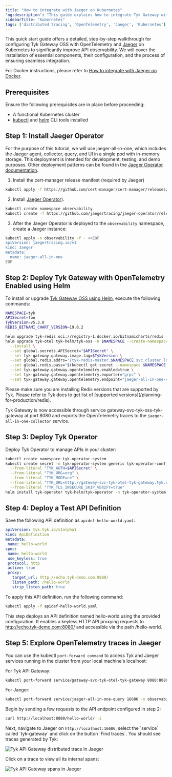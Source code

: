 ```yaml
---
title: "How to integrate with Jaeger on Kubernetes"
'og:description': "This guide explains how to integrate Tyk Gateway with OpenTelemetry and Jager on Kubernetes to enhance API Observability"
sidebarTitle: "Kubernetes"
tags: ['distributed tracing', 'OpenTelemetry', 'Jaeger', 'Kubernetes']
---
```


This quick start guide offers a detailed, step-by-step walkthrough for configuring Tyk Gateway OSS with OpenTelemetry and [Jaeger](https://www.jaegertracing.io/) on Kubernetes to significantly improve API observability. We will cover the installation of essential components, their configuration, and the process of ensuring seamless integration.

For Docker instructions, please refer to [How to integrate with Jaeger on Docker](/otel_jaeger).


## Prerequisites

Ensure the following prerequisites are in place before proceeding:

- A functional Kubernetes cluster
- [kubectl](https://kubernetes.io/docs/tasks/tools/#kubectl) and [helm](https://helm.sh/docs/intro/install/) CLI tools installed

## Step 1: Install Jaeger Operator

For the purpose of this tutorial, we will use jaeger-all-in-one, which includes the Jaeger agent, collector, query, and UI in a single pod with in-memory storage. This deployment is intended for development, testing, and demo purposes. Other deployment patterns can be found in the [Jaeger Operator documentation](https://www.jaegertracing.io/docs/1.51/operator/#deployment-strategies).


1. Install the cert-manager release manifest (required by Jaeger)

```bash
kubectl apply -f https://github.com/cert-manager/cert-manager/releases/download/v1.13.2/cert-manager.yaml
```

2. Install [Jaeger Operator](https://www.jaegertracing.io/docs/latest/operator/)).

```bash
kubectl create namespace observability
kubectl create -f https://github.com/jaegertracing/jaeger-operator/releases/download/v1.51.0/jaeger-operator.yaml -n observability

```

3. After the Jaeger Operator is deployed to the `observability` namespace, create a Jaeger instance:

```bash
kubectl apply -n observability -f - <<EOF
apiVersion: jaegertracing.io/v1
kind: Jaeger
metadata:
  name: jaeger-all-in-one
EOF
```


## Step 2: Deploy Tyk Gateway with OpenTelemetry Enabled using Helm

To install or upgrade [Tyk Gateway OSS using Helm](https://github.com/TykTechnologies/tyk-charts/tree/main/tyk-oss), execute the following commands:

```bash
NAMESPACE=tyk
APISecret=foo
TykVersion=v5.3.0
REDIS_BITNAMI_CHART_VERSION=19.0.2

helm upgrade tyk-redis oci://registry-1.docker.io/bitnamicharts/redis -n $NAMESPACE --create-namespace --install --version $REDIS_BITNAMI_CHART_VERSION
helm upgrade tyk-otel tyk-helm/tyk-oss -n $NAMESPACE --create-namespace \
  --install \
  --set global.secrets.APISecret="$APISecret" \
  --set tyk-gateway.gateway.image.tag=$TykVersion \
  --set global.redis.addrs="{tyk-redis-master.$NAMESPACE.svc.cluster.local:6379}" \
  --set global.redis.pass="$(kubectl get secret --namespace $NAMESPACE tyk-redis -o jsonpath='{.data.redis-password}' | base64 -d)" \
  --set tyk-gateway.gateway.opentelemetry.enabled=true \
  --set tyk-gateway.gateway.opentelemetry.exporter="grpc" \
  --set tyk-gateway.gateway.opentelemetry.endpoint="jaeger-all-in-one-collector.observability.svc:4317"
```


<Note>
Please make sure you are installing Redis versions that are supported by Tyk. Please refer to Tyk docs to get list of [supported versions](/planning-for-production/redis).
</Note>



Tyk Gateway is now accessible through service gateway-svc-tyk-oss-tyk-gateway at port 8080 and exports the OpenTelemetry traces to the `jaeger-all-in-one-collector` service.

## Step 3: Deploy Tyk Operator

Deploy Tyk Operator to manage APIs in your cluster:

```bash
kubectl create namespace tyk-operator-system
kubectl create secret -n tyk-operator-system generic tyk-operator-conf \
  --from-literal "TYK_AUTH=$APISecret" \
  --from-literal "TYK_ORG=org" \
  --from-literal "TYK_MODE=ce" \
  --from-literal "TYK_URL=http://gateway-svc-tyk-otel-tyk-gateway.tyk.svc:8080" \
  --from-literal "TYK_TLS_INSECURE_SKIP_VERIFY=true"
helm install tyk-operator tyk-helm/tyk-operator -n tyk-operator-system

```

## Step 4: Deploy a Test API Definition

Save the following API definition as `apidef-hello-world.yaml`:

```yaml
apiVersion: tyk.tyk.io/v1alpha1
kind: ApiDefinition
metadata:
 name: hello-world
spec:
 name: hello-world
 use_keyless: true
 protocol: http
 active: true
 proxy:
   target_url: http://echo.tyk-demo.com:8080/
   listen_path: /hello-world
   strip_listen_path: true
```

To apply this API definition, run the following command:

```bash
kubectl apply -f apidef-hello-world.yaml 
```

This step deploys an API definition named hello-world using the provided configuration. It enables a keyless HTTP API proxying requests to http://echo.tyk-demo.com:8080/ and accessible via the path /hello-world.

## Step 5: Explore OpenTelemetry traces in Jaeger

You can use the kubectl `port-forward command` to access Tyk and Jaeger services running in the cluster from your local machine's localhost:

For Tyk API Gateway:

```bash
kubectl port-forward service/gateway-svc-tyk-otel-tyk-gateway 8080:8080 -n tyk
```

For Jaeger:

```bash
kubectl port-forward service/jaeger-all-in-one-query 16686 -n observability
```

Begin by sending a few requests to the API endpoint configured in step 2: 

```bash
curl http://localhost:8080/hello-world/ -i
```

Next, navigate to Jaeger on `http://localhost:16686`, select the ´service´ called ´tyk-gateway´ and click on the button ´Find traces´. You should see traces generated by Tyk:

<img src="/img/distributed-tracing/opentelemetry/api-gateway-trace-tyk-jaeger.png" alt="Tyk API Gateway distributed trace in Jaeger" />

Click on a trace to view all its internal spans:

<img src="/img/distributed-tracing/opentelemetry/api-gateway-trace-tyk-jaeger-spans.png" alt="Tyk API Gateway spans in Jaeger" />

